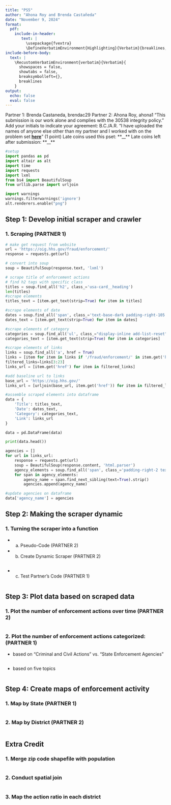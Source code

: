 ```yaml
---
title: "PS5"
author: "Ahona Roy and Brenda Castañeda"
date: "November 9, 2024"
format: 
  pdf:
    include-in-header: 
       text: |
         \usepackage{fvextra}
         \DefineVerbatimEnvironment{Highlighting}{Verbatim}{breaklines,commandchars=\\\{\}}
include-before-body:
  text: |
    \RecustomVerbatimEnvironment{verbatim}{Verbatim}{
      showspaces = false,
      showtabs = false,
      breaksymbolleft={},
      breaklines
    }
output:
  echo: false
  eval: false
---
```


Partner 1: Brenda Castaneda, brendac29
Partner 2: Ahona Roy, ahona1
"This submission is our work alone and complies with the 30538 integrity policy." Add your initials to indicate your agreement: B.C./A.R.
"I have uploaded the names of anyone else other than my partner and I worked with on the problem set **[here](https://docs.google.com/forms/d/185usrCREQaUbvAXpWhChkjghdGgmAZXA3lPWpXLLsts/edit)**"  (1 point)
Late coins used this pset: \*\*\_\_\*\* Late coins left after submission: \*\*\_\_\*\*

\newpage

```python
#setup
import pandas as pd
import altair as alt
import time
import requests
import lxml
from bs4 import BeautifulSoup
from urllib.parse import urljoin

import warnings 
warnings.filterwarnings('ignore')
alt.renderers.enable("png")
```


## Step 1: Develop initial scraper and crawler

### 1. Scraping (PARTNER 1)

```python
# make get request from website
url = 'https://oig.hhs.gov/fraud/enforcement/'
response = requests.get(url)

# convert into soup
soup = BeautifulSoup(response.text, 'lxml')

# scrape title of enforcement actions
# find h2 tags with specific class 
titles = soup.find_all('h2', class_='usa-card__heading')
len(titles)
#scrape elements
titles_text = [item.get_text(strip=True) for item in titles]

#scrape elements of date
dates = soup.find_all('span', class_='text-base-dark padding-right-105')
dates_text = [item.get_text(strip=True) for item in dates]

#scrape elements of category
categories = soup.find_all('ul', class_="display-inline add-list-reset")
categories_text = [item.get_text(strip=True) for item in categories]

#scrape elements of links
links = soup.find_all('a', href = True)
links = [item for item in links if '/fraud/enforcement/' in item.get('href')]
filtered_links=links[3:23]
links_url = [item.get('href') for item in filtered_links]

#add baseline url to links
base_url = 'https://oig.hhs.gov/'
links_url = [urljoin(base_url, item.get('href')) for item in filtered_links]

#assemble scraped elements into dataframe
data = {
    'Title': titles_text,
    'Date': dates_text,
    'Category': categories_text,
    'Link': links_url
}

data = pd.DataFrame(data)

print(data.head())
```

```python
agencies = []
for url in links_url:
    response = requests.get(url)
    soup = BeautifulSoup(response.content, 'html.parser')
    agency_elements = soup.find_all('span', class_='padding-right-2 text-base', string="Agency:")
    for span in agency_elements:
        agency_name = span.find_next_sibling(text=True).strip()
        agencies.append(agency_name)

#update agencies on dataframe
data['agency_name'] = agencies        
```

## Step 2: Making the scraper dynamic

### 1. Turning the scraper into a function 

* a. Pseudo-Code (PARTNER 2)
 
* b. Create Dynamic Scraper (PARTNER 2)

```python

```

* c. Test Partner's Code (PARTNER 1)

```python

```

## Step 3: Plot data based on scraped data

### 1. Plot the number of enforcement actions over time (PARTNER 2)

```python

```

### 2. Plot the number of enforcement actions categorized: (PARTNER 1)

* based on "Criminal and Civil Actions" vs. "State Enforcement Agencies"

```python

```

* based on five topics

```python

```

## Step 4: Create maps of enforcement activity

### 1. Map by State (PARTNER 1)

```python

```


### 2. Map by District (PARTNER 2)

```python

```

## Extra Credit

### 1. Merge zip code shapefile with population
```python

```

### 2. Conduct spatial join
```python

```

### 3. Map the action ratio in each district
```python

```